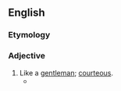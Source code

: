 ==English==

===Etymology===
{{suffix|en|gentleman|like}}

===Adjective===
{{en-adj}}

# Like a [[gentleman]]; [[courteous]].
#* {{quote-text|en|year=1905|author=William Clark Russell|title=The Yarn of Old Harbour Town|page=208|passage=He bowed to me, he madamed me, he was throughout as '''gentlemanlike''' and respectful as I had ever found him when we met at Old Harbour House or in Old Harbour Town.}}
